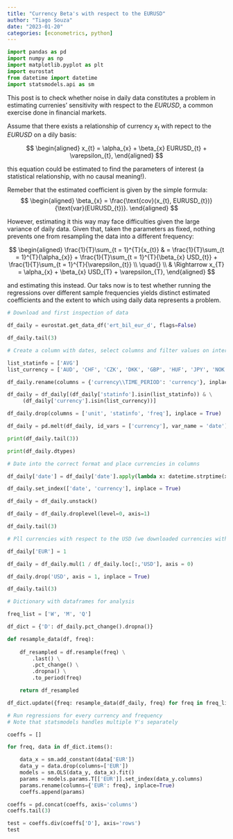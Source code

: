 ```yaml
---
title: "Currency Beta's with respect to the EURUSD"
author: "Tiago Souza"
date: "2023-01-20"
categories: [econometrics, python]
---
```


```python
import pandas as pd
import numpy as np
import matplotlib.pyplot as plt
import eurostat
from datetime import datetime
import statsmodels.api as sm
```

This post is to check whether noise in daily data constitutes a problem in estimating currenies' sensitivity with respect to the $EURUSD$, a common exercise done in financial markets.

Assume that there exists a relationship of currency $x_{t}$  with repect to the $EURUSD$ on a dily basis:

$$
\begin{aligned}
x_{t} = \alpha_{x} + \beta_{x} EURUSD_{t} + \varepsilon_{t},
\end{aligned}
$$

this equation could be estimated to find the parameters of interest (a statistical relationship, with no causal meaning!).

Remeber that the estimated coefficient is given by the simple formula:
$$
\begin{aligned}
\beta_{x} = \frac{\text{cov}(x_{t}, EURUSD_{t})}{\text{var}(EURUSD_{t})}.
\end{aligned}
$$

However, estimating it this way may face difficulties given the large variance of daily data. Given that, taken the parameters as fixed, nothing prevents one from resampling the data into a different frequency:

$$
\begin{aligned}
\frac{1}{T}\sum_{t = 1}^{T}{x_{t}} & = \frac{1}{T}\sum_{t = 1}^{T}{\alpha_{x}} + \frac{1}{T}\sum_{t = 1}^{T}{\beta_{x} USD_{t}} + \frac{1}{T}\sum_{t = 1}^{T}{\varepsilon_{t}} \\
\quad{} \\
& \Rightarrow x_{T} = \alpha_{x} + \beta_{x} USD_{T} + \varepsilon_{T},
\end{aligned}
$$

and estimating this instead. Our taks now is to test whether running the regressions over different sample frequencies yields distinct estimated coefficients and the extent to which using daily data represents a problem.

```python
# Download and first inspection of data

df_daily = eurostat.get_data_df('ert_bil_eur_d', flags=False)

df_daily.tail(3)
```

```python
# Create a column with dates, select columns and filter values on interest

list_statinfo = ['AVG']
list_currency = ['AUD', 'CHF', 'CZK', 'DKK', 'GBP', 'HUF', 'JPY', 'NOK', 'NZD', 'PLN', 'TRY', 'SEK', 'USD']

df_daily.rename(columns = {'currency\\TIME_PERIOD': 'currency'}, inplace = True)

df_daily = df_daily[(df_daily['statinfo'].isin(list_statinfo)) & \
     (df_daily['currency'].isin(list_currency))]

df_daily.drop(columns = ['unit', 'statinfo', 'freq'], inplace = True)

df_daily = pd.melt(df_daily, id_vars = ['currency'], var_name = 'date')

print(df_daily.tail(3))

print(df_daily.dtypes)
```

```python
# Date into the correct format and place currencies in columns

df_daily['date'] = df_daily['date'].apply(lambda x: datetime.strptime(x, '%Y-%m-%d'))

df_daily.set_index(['date', 'currency'], inplace = True)

df_daily = df_daily.unstack()

df_daily = df_daily.droplevel(level=0, axis=1)

df_daily.tail(3)
```

```python
# Pll currencies with respect to the USD (we downloaded currencies with respect to the EUR)

df_daily['EUR'] = 1

df_daily = df_daily.mul(1 / df_daily.loc[:,'USD'], axis = 0)

df_daily.drop('USD', axis = 1, inplace = True)

df_daily.tail(3)
```

```python
# Dictionary with dataframes for analysis

freq_list = ['W', 'M', 'Q']

df_dict = {'D': df_daily.pct_change().dropna()}

def resample_data(df, freq):
    
    df_resampled = df.resample(freq) \
        .last() \
        .pct_change() \
        .dropna() \
        .to_period(freq)

    return df_resampled

df_dict.update({freq: resample_data(df_daily, freq) for freq in freq_list})
```

```python
# Run regressions for every currency and frequency
# Note that statsmodels handles multiple Y's separately

coeffs = []

for freq, data in df_dict.items():

    data_x = sm.add_constant(data['EUR'])
    data_y = data.drop(columns=['EUR'])
    models = sm.OLS(data_y, data_x).fit()
    params = models.params.T[['EUR']].set_index(data_y.columns)
    params.rename(columns={'EUR': freq}, inplace=True)
    coeffs.append(params)

coeffs = pd.concat(coeffs, axis='columns')
coeffs.tail(3)
```

```python
test = coeffs.div(coeffs['D'], axis='rows')
test
```